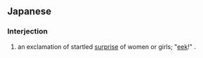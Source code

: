 ==Japanese==

===Interjection===
{{ja-pos|h|interjection|rom=kyā}}

#an exclamation of startled [[surprise]] of women or girls; "[[eek]]!" .